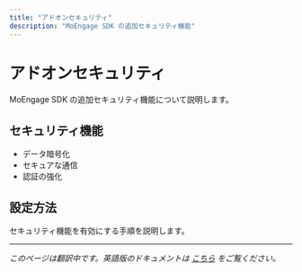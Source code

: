 ```yaml
---
title: "アドオンセキュリティ"
description: "MoEngage SDK の追加セキュリティ機能"
---
```


# アドオンセキュリティ

MoEngage SDK の追加セキュリティ機能について説明します。

## セキュリティ機能

- データ暗号化
- セキュアな通信
- 認証の強化

## 設定方法

セキュリティ機能を有効にする手順を説明します。

---

*このページは翻訳中です。英語版のドキュメントは [こちら](/hc/en-us/articles/15320224415764-Add-On-Security) をご覧ください。*
